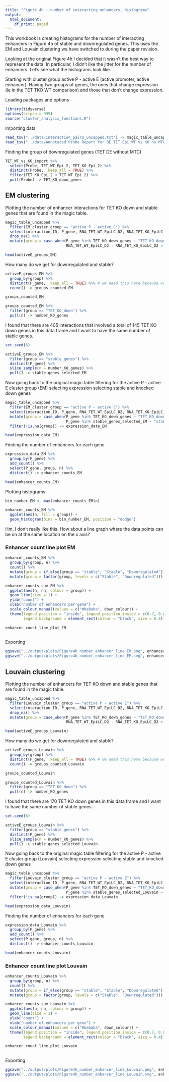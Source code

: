 ```yaml
---
title: "Figure 4h - number of interacting enhancers, histograms"
output:
  html_document:
    df_print: paged
---
```


This workbook is creating histograms for the number of interacting enhancers in Figure 4h of stable and downregulated genes. This uses the EM and Louvain clustering we have switched to during the paper revision.

Looking at the original Figure 4h I decided that it wasn't the best way to represent the data. In particular, I didn't like the jitter for the number of enhancers. Let's see what the histograms look like.

Starting with cluster group active P - active E (active promoter, active enhancer).
Having two groups of genes, the ones that change expression (ie in the TET TKO WT comparison) and those that don't change expression.


Loading packages and options

```r
library(tidyverse)
options(scipen = 999)
source("cluster_analysis_functions.R")
```


Importing data

```r
read_tsv("../data/interaction_pairs_uncapped.txt") -> magic_table_uncapped
read_tsv("../data/Annotated Probe Report for DE TET Epi WT vs KO no MTC.txt") -> TET_WT_vs_KO_import
```


Finding the group of downregulated genes (TET DE without MTC)

```r
TET_WT_vs_KO_import %>% 
  select(Probe, TET_WT_Epi_2, TET_KO_Epi_2) %>% 
  distinct(Probe, .keep_all = TRUE) %>% 
  filter(TET_KO_Epi_2 < TET_WT_Epi_2) %>% 
  pull(Probe) -> TET_KO_down_genes
```



## EM clustering

Plotting the number of enhancer interactions for TET KO down and stable genes that are found in the magic table.

```r
magic_table_uncapped %>% 
  filter(EM_cluster_group == "active P - active E") %>% 
  select(interaction_ID, P_gene, RNA_TET_WT_EpiLC_D2, RNA_TET_KO_EpiLC_D2) %>% 
  drop_na() %>% 
  mutate(group = case_when(P_gene %in% TET_KO_down_genes ~ "TET_KO_down",
                           RNA_TET_WT_EpiLC_D2 - RNA_TET_KO_EpiLC_D2 > -0.25 & RNA_TET_WT_EpiLC_D2 - RNA_TET_KO_EpiLC_D2 < 0.25 ~ "stable_genes")) -> activeE_groups_EM

head(activeE_groups_EM)
```

How many do we get for downregulated and stable?

```r
activeE_groups_EM %>% 
  group_by(group) %>% 
  distinct(P_gene, .keep_all = TRUE) %>% # we need this here because we have several interactions per gene
  count() -> groups_counted_EM

groups_counted_EM

groups_counted_EM %>% 
  filter(group == "TET_KO_down") %>% 
  pull(n) -> number_KO_genes
```

I found that there are 405 interactions that involved a total of 145 TET KO down genes in this data frame and I want to have the same number of stable genes.

```r
set.seed(6)

activeE_groups_EM %>% 
  filter(group == "stable_genes") %>% 
  distinct(P_gene) %>% 
  slice_sample(n = number_KO_genes) %>% 
  pull() -> stable_genes_selected_EM
```

Now going back to the original magic table
filtering for the active P - active E cluster group (EM)
selecting expression
selecting stable and knocked down genes

```r
magic_table_uncapped %>% 
  filter(EM_cluster_group == "active P - active E") %>% 
  select(interaction_ID, P_gene, RNA_TET_WT_EpiLC_D2, RNA_TET_KO_EpiLC_D2) %>% 
  mutate(group = case_when(P_gene %in% TET_KO_down_genes ~ "TET_KO_down",
                           P_gene %in% stable_genes_selected_EM ~ "stable")) %>% 
  filter(!is.na(group)) -> expression_data_EM

head(expression_data_EM)
```
Finding the number of enhancers for each gene

```r
expression_data_EM %>% 
  group_by(P_gene) %>% 
  add_count() %>% 
  select(P_gene, group, n) %>% 
  distinct() -> enhancer_counts_EM

head(enhancer_counts_EM)
```

Plotting histograms

```r
bin_number_EM <- max(enhancer_counts_EM$n)

enhancer_counts_EM %>% 
  ggplot(aes(n, fill = group)) +
  geom_histogram(bins = bin_number_EM, position = "dodge")
```
Hm, I don't really like this. How about a line graph where the data points can be on at the same location on the x axis?

### Enhancer count line plot EM

```r
enhancer_counts_EM %>% 
  group_by(group, n) %>% 
  count() %>% 
  mutate(group = if_else(group == "stable", "Stable", "Downregulated")) %>% 
  mutate(group = factor(group, levels = c("Stable", "Downregulated"))) -> enhancer_counts_sum_EM

enhancer_counts_sum_EM %>% 
  ggplot(aes(n, nn, colour = group)) +
  geom_line(size = 1) +
  ylab("count") +
  xlab("number of enhancers per gene") +
  scale_colour_manual(values = c("#bababa", down_colour)) +
  theme(legend.position = "inside", legend.position.inside = c(0.7, 0.86), legend.title = element_blank(), axis.title = element_text(size = 12),
        legend.background = element_rect(colour = "black", size = 0.4)) -> enhancer_count_line_plot_EM

enhancer_count_line_plot_EM
  
```




Exporting

```r
ggsave("../output/plots/Figure4h_number_enhancer_line_EM.png", enhancer_count_line_plot_EM, width = 4, height = 4, units = "in")
ggsave("../output/plots/Figure4h_number_enhancer_line_EM.svg", enhancer_count_line_plot_EM, width = 4, height = 4, units = "in")
```

## Louvain clustering

Plotting the number of enhancers for TET KO down and stable genes that are found in the magic table.

```r
magic_table_uncapped %>% 
  filter(Louvain_cluster_group == "active P - active E") %>% 
  select(interaction_ID, P_gene, RNA_TET_WT_EpiLC_D2, RNA_TET_KO_EpiLC_D2) %>% 
  drop_na() %>% 
  mutate(group = case_when(P_gene %in% TET_KO_down_genes ~ "TET_KO_down",
                           RNA_TET_WT_EpiLC_D2 - RNA_TET_KO_EpiLC_D2 > -0.25 & RNA_TET_WT_EpiLC_D2 - RNA_TET_KO_EpiLC_D2 < 0.25 ~ "stable_genes")) -> activeE_groups_Louvain

head(activeE_groups_Louvain)
```

How many do we get for downregulated and stable?

```r
activeE_groups_Louvain %>% 
  group_by(group) %>% 
  distinct(P_gene, .keep_all = TRUE) %>% # we need this here because we have several interactions per gene
  count() -> groups_counted_Louvain

groups_counted_Louvain

groups_counted_Louvain %>% 
  filter(group == "TET_KO_down") %>% 
  pull(n) -> number_KO_genes
```

I found that there are 170 TET KO down genes in this data frame and I want to have the same number of stable genes.

```r
set.seed(6)

activeE_groups_Louvain %>% 
  filter(group == "stable_genes") %>% 
  distinct(P_gene) %>% 
  slice_sample(n = number_KO_genes) %>% 
  pull() -> stable_genes_selected_Louvain
```

Now going back to the original magic table
filtering for the active P - active E cluster group (Louvain)
selecting expression
selecting stable and knocked down genes

```r
magic_table_uncapped %>% 
  filter(Louvain_cluster_group == "active P - active E") %>% 
  select(interaction_ID, P_gene, RNA_TET_WT_EpiLC_D2, RNA_TET_KO_EpiLC_D2) %>% 
  mutate(group = case_when(P_gene %in% TET_KO_down_genes ~ "TET_KO_down",
                           P_gene %in% stable_genes_selected_Louvain ~ "stable")) %>% 
  filter(!is.na(group)) -> expression_data_Louvain

head(expression_data_Louvain)
```
Finding the number of enhancers for each gene

```r
expression_data_Louvain %>% 
  group_by(P_gene) %>% 
  add_count() %>% 
  select(P_gene, group, n) %>% 
  distinct() -> enhancer_counts_Louvain

head(enhancer_counts_Louvain)
```


### Enhancer count line plot Louvain

```r
enhancer_counts_Louvain %>% 
  group_by(group, n) %>% 
  count() %>% 
  mutate(group = if_else(group == "stable", "Stable", "Downregulated")) %>% 
  mutate(group = factor(group, levels = c("Stable", "Downregulated"))) -> enhancer_counts_sum_Louvain

enhancer_counts_sum_Louvain %>% 
  ggplot(aes(n, nn, colour = group)) +
  geom_line(size = 1) +
  ylab("count") +
  xlab("number of enhancers per gene") +
  scale_colour_manual(values = c("#bababa", down_colour)) +
  theme(legend.position = "inside", legend.position.inside = c(0.7, 0.86), legend.title = element_blank(), axis.title = element_text(size = 12),
        legend.background = element_rect(colour = "black", size = 0.4)) -> enhancer_count_line_plot_Louvain

enhancer_count_line_plot_Louvain
  
```




Exporting

```r
ggsave("../output/plots/Figure4h_number_enhancer_line_Louvain.png", enhancer_count_line_plot_Louvain, width = 4, height = 4, units = "in")
ggsave("../output/plots/Figure4h_number_enhancer_line_Louvain.svg", enhancer_count_line_plot_Louvain, width = 4, height = 4, units = "in")
```




